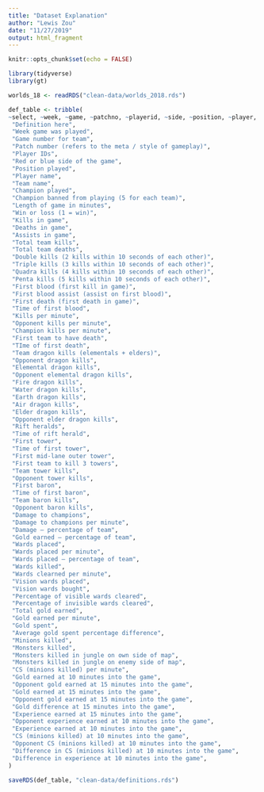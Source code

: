 ```yaml
---
title: "Dataset Explanation"
author: "Lewis Zou"
date: "11/27/2019"
output: html_fragment
---
```


```r
knitr::opts_chunk$set(echo = FALSE)

library(tidyverse)
library(gt)

worlds_18 <- readRDS("clean-data/worlds_2018.rds")
```

```r

def_table <- tribble(
~select, ~week, ~game, ~patchno, ~playerid, ~side, ~position, ~player, ~team, ~champion, ~ban, ~gamelength, ~result, ~k, ~d, ~a, ~teamkills, ~teamdeaths, ~doubles, ~triples, ~quadras, ~pentas, ~fb, ~fbassist, ~fbvictim, ~fbtime, ~kpm, ~okpm, ~ckpm, ~fd, ~fdtime, ~teamdragkills, ~oppdragkills, ~elementals, ~oppelementals, ~firedrakes, ~waterdrakes, ~earthdrakes, ~airdrakes, ~elders, ~oppelders, ~herald , ~hearldtime, ~ft, ~fttime, ~firstmidouter, ~firsttothreetowers, ~teamtowerkills, ~opptowerkills, ~fbaron, ~fbarontime, ~teambaronkills, ~oppbaronkills, ~dmgtochamps, ~dmgtochampsperminute, ~dmgshare, ~earnedgoldshare, ~wards, ~wpm, ~wardshare, ~wardkills, ~wcpm, ~visionwards, ~visionwardbuys, ~visiblewarclearrate, ~invisiblewardclearrate, ~totalgold, ~earnedgpm, ~goldspent, ~gspd, ~minionkills, ~monsterkills, ~monsterkillsownjungle, ~monsterkillsenemyjungle, ~cspm, ~goldat10, ~oppgoldat10, ~goldat15, ~oppgoldat15, ~gdat15, ~xpat15, ~oppxpat10, ~xpat10, ~csat10, ~oppcsat10, ~csdat10, ~xpdat10,
 "Definition here",
 "Week game was played",
 "Game number for team",
 "Patch number (refers to the meta / style of gameplay)",
 "Player IDs",
 "Red or blue side of the game",
 "Position played",
 "Player name",
 "Team name",
 "Champion played",
 "Champion banned from playing (5 for each team)",
 "Length of game in minutes",
 "Win or loss (1 = win)",
 "Kills in game",
 "Deaths in game",
 "Assists in game",
 "Total team kills",
 "Total team deaths",
 "Double kills (2 kills within 10 seconds of each other)",
 "Triple kills (3 kills within 10 seconds of each other)",
 "Quadra kills (4 kills within 10 seconds of each other)",
 "Penta kills (5 kills within 10 seconds of each other)",
 "First blood (first kill in game)",
 "First blood assist (assist on first blood)",
 "First death (first death in game)",
 "Time of first blood",
 "Kills per minute",
 "Opponent kills per minute",
 "Champion kills per minute",
 "First team to have death",
 "TIme of first death",
 "Team dragon kills (elementals + elders)",
 "Opponent dragon kills",
 "Elemental dragon kills",
 "Opponent elemental dragon kills",
 "Fire dragon kills",
 "Water dragon kills",
 "Earth dragon kills",
 "Air dragon kills",
 "Elder dragon kills",
 "Opponent elder dragon kills",
 "Rift heralds",
 "Time of rift herald",
 "First tower",
 "Time of first tower",
 "First mid-lane outer tower",
 "First team to kill 3 towers",
 "Team tower kills",
 "Opponent tower kills",
 "First baron",
 "Time of first baron",
 "Team baron kills",
 "Opponent baron kills",
 "Damage to champions",
 "Damage to champions per minute",
 "Damage — percentage of team",
 "Gold earned — percentage of team",
 "Wards placed",
 "Wards placed per minute",
 "Wards placed — percentage of team",
 "Wards killed",
 "Wards clearned per minute",
 "Vision wards placed",
 "Vision wards bought",
 "Percentage of visible wards cleared",
 "Percentage of invisible wards cleared",
 "Total gold earned",
 "Gold earned per minute",
 "Gold spent",
 "Average gold spent percentage difference",
 "Minions killed",
 "Monsters killed",
 "Monsters killed in jungle on own side of map",
 "Monsters killed in jungle on enemy side of map",
 "CS (minions killed) per minute",
 "Gold earned at 10 minutes into the game",
 "Opponent gold earned at 15 minutes into the game",
 "Gold earned at 15 minutes into the game",
 "Opponent gold earned at 15 minutes into the game",
 "Gold difference at 15 minutes into the game",
 "Experience earned at 15 minutes into the game",
 "Opponent experience earned at 10 minutes into the game",
 "Experience earned at 10 minutes into the game",
 "CS (minions killed) at 10 minutes into the game",
 "Opponent CS (minions killed) at 10 minutes into the game",
 "Difference in CS (minions killed) at 10 minutes into the game",
 "Difference in experience at 10 minutes into the game",
)

saveRDS(def_table, "clean-data/definitions.rds")
```

